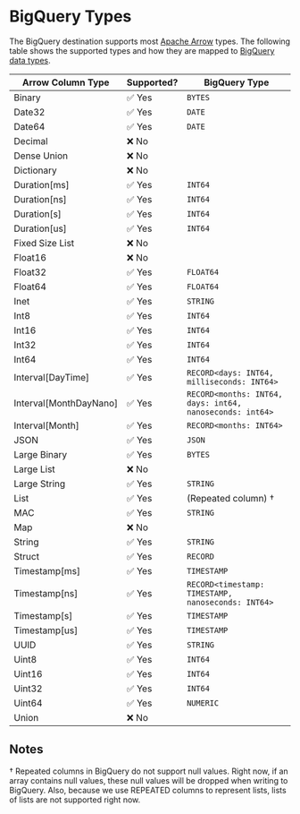 # BigQuery Types

The BigQuery destination supports most [Apache Arrow](https://arrow.apache.org/docs/index.html) types. The following table shows the supported types and how they are mapped to [BigQuery data types](https://cloud.google.com/bigquery/docs/reference/standard-sql/data-types).

| Arrow Column Type      | Supported?    | BigQuery Type                                            |
|------------------------|---------------|----------------------------------------------------------|
| Binary                 | ✅ Yes        | `BYTES`                                                  |
| Date32                 | ✅ Yes        | `DATE`                                                   |
| Date64                 | ✅ Yes        | `DATE`                                                   |
| Decimal                | ❌ No         |                                                          |
| Dense Union            | ❌ No         |                                                          |
| Dictionary             | ❌ No         |                                                          |
| Duration[ms]           | ✅ Yes        | `INT64`                                                  |
| Duration[ns]           | ✅ Yes        | `INT64`                                                  |
| Duration[s]            | ✅ Yes        | `INT64`                                                  |
| Duration[us]           | ✅ Yes        | `INT64`                                                  |
| Fixed Size List        | ❌ No         |                                                          |
| Float16                | ❌ No         |                                                          |
| Float32                | ✅ Yes        | `FLOAT64`                                                |
| Float64                | ✅ Yes        | `FLOAT64`                                                |
| Inet                   | ✅ Yes        | `STRING`                                                 |
| Int8                   | ✅ Yes        | `INT64`                                                  |
| Int16                  | ✅ Yes        | `INT64`                                                  |
| Int32                  | ✅ Yes        | `INT64`                                                  |
| Int64                  | ✅ Yes        | `INT64`                                                  |
| Interval[DayTime]      | ✅ Yes        | `RECORD<days: INT64, milliseconds: INT64>`               |
| Interval[MonthDayNano] | ✅ Yes        | `RECORD<months: INT64, days: int64, nanoseconds: int64>` |
| Interval[Month]        | ✅ Yes        | `RECORD<months: INT64>`                                  |
| JSON                   | ✅ Yes        | `JSON`                                                   |
| Large Binary           | ✅ Yes        | `BYTES`                                                  |
| Large List             | ❌ No         |                                                          |
| Large String           | ✅ Yes        | `STRING`                                                 |
| List                   | ✅ Yes        | (Repeated column) †                                      |
| MAC                    | ✅ Yes        | `STRING`                                                 |
| Map                    | ❌ No         |                                                          |
| String                 | ✅ Yes        | `STRING`                                                 |
| Struct                 | ✅ Yes        | `RECORD`                                                 |
| Timestamp[ms]          | ✅ Yes        | `TIMESTAMP`                                              |
| Timestamp[ns]          | ✅ Yes        | `RECORD<timestamp: TIMESTAMP, nanoseconds: INT64>`       |
| Timestamp[s]           | ✅ Yes        | `TIMESTAMP`                                              |
| Timestamp[us]          | ✅ Yes        | `TIMESTAMP`                                              |
| UUID                   | ✅ Yes        | `STRING`                                                 |
| Uint8                  | ✅ Yes        | `INT64`                                                  |
| Uint16                 | ✅ Yes        | `INT64`                                                  |
| Uint32                 | ✅ Yes        | `INT64`                                                  |
| Uint64                 | ✅ Yes        | `NUMERIC`                                                |
| Union                  | ❌ No         |                                                          |

## Notes

† Repeated columns in BigQuery do not support null values. Right now, if an array contains null values, these null values will be dropped when writing to BigQuery. Also, because we use REPEATED columns to represent lists, lists of lists are not supported right now.